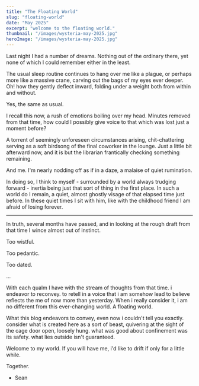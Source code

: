 ```yaml
---
title: "The Floating World"
slug: "floating-world"
date: "May 2025"
excerpt: "welcome to the floating world."
thumbnail: "/images/wysteria-may-2025.jpg"
heroImage: "/images/wysteria-may-2025.jpg"
---
```


Last night I had a number of dreams. Nothing out of the ordinary there, yet 
none of which I could remember either in the least.

The usual sleep routine continues to hang over me like a plague, or perhaps
more like a massive crane, carving out the bags of my eyes ever deeper. Oh!
how they gently deflect inward, folding under a weight both from within and without.

Yes, the same as usual.

I recall this now, a rush of emotions boiling over my head.
Minutes removed from that time, how could I possibly give voice to that 
which was lost just a moment before?

A torrent of seemingly unforeseen circumstances arising, chit-chattering serving
as a soft birdsong of the final coworker in the lounge. Just a little bit afterward 
now, and it is but the librarian frantically checking something remaining.

And me. I'm nearly nodding off as if in a daze, a malaise of quiet rumination.

In doing so, I think to myself - surrounded by a world always trudging forward - 
inertia being just that sort of thing in the first place. In such a world do I remain, 
a quiet, almost ghostly visage of that elapsed time just before. In these quiet 
times I sit with him, like with the childhood friend I am afraid of losing forever.

---

In truth, several months have passed, and in looking at the rough draft from that 
time I wince almost out of instinct. 

Too wistful.

Too pedantic.

Too dated.

...

With each qualm I have with the stream of thoughts from that time. i endeavor to reconvey.
to retell in a voice that i am somehow lead to believe reflects the me of now more than yesterday.
When i really consider it, i am no different from this ever-changing world. A floating world.

What this blog endeavors to convey, even now i couldn't tell you exactly. consider what is created
here as a sort of beast, quivering at the sight of the cage door open, loosely hung. what was good 
about confinement was its safety. what lies outside isn't guaranteed.

Welcome to my world. If you will have me, i'd like to drift if only for a little while.

Together.

- Sean
